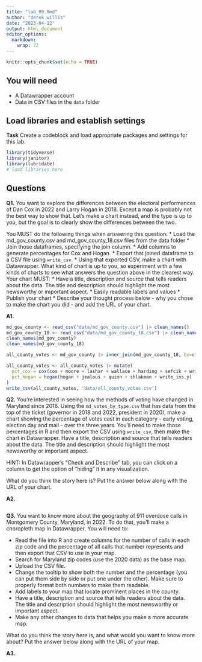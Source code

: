 ```yaml
---
title: "lab_09.Rmd"
author: "derek willis"
date: "2023-04-12"
output: html_document
editor_options: 
  markdown: 
    wrap: 72
---
```


```r
knitr::opts_chunk$set(echo = TRUE)
```

## You will need

-   A Datawrapper account
-   Data in CSV files in the `data` folder

## Load libraries and establish settings

**Task** Create a codeblock and load appropriate packages and settings
for this lab.

```r
library(tidyverse)
library(janitor)
library(lubridate)
# load libraries here
```

## Questions

**Q1.** You want to explore the differences between the electoral
performances of Dan Cox in 2022 and Larry Hogan in 2018. Except a map is
probably not the best way to show that. Let's make a chart instead, and
the type is up to you, but the goal is to clearly show the differences
between the two.

You MUST do the following things when answering this question: \* Load
the md_gov_county.csv and md_gov_county_18.csv files from the data
folder \* Join those dataframes, specifying the join column. \* Add
columns to generate percentages for Cox and Hogan. \* Export that joined
dataframe to a CSV file using `write_csv`. \* Using that exported CSV,
make a chart with Datawrapper. What kind of chart is up to you, so
experiment with a few kinds of charts to see what answers the question
above in the clearest way. Your chart MUST: \* Have a title, description
and source that tells readers about the data. The title and description
should highlight the most newsworthy or important aspect. \* Easily
readable labels and values \* Publish your chart \* Describe your
thought process below - why you chose to make the chart you did - and
add the URL of your chart.

**A1.**

```r
md_gov_county <- read_csv("data/md_gov_county.csv") |> clean_names()
md_gov_county_18 <- read_csv("data/md_gov_county_18.csv") |> clean_names()
clean_names(md_gov_county) 
clean_names(md_gov_county_18)

all_county_votes <- md_gov_county |> inner_join(md_gov_county_18, by=c('geoid', 'county'))

all_county_votes <- all_county_votes |> mutate(
  pct_cox = cox(cox + moore + lashar + wallace + harding + sefcik + write_ins.x), 
  pct_hogan = hogan(hogan + jealous + quinn + shlakman + write_ins.y)
)
write_csv(all_county_votes, 'data/all_county_votes.csv')
```

**Q2.** You're interested in seeing how the methods of voting have
changed in Maryland since 2018. Using the `md_votes_by_type.csv` that
has data from the top of the ticket (governor in 2018 and 2022,
president in 2020), make a chart showing the percentage of votes cast in
each category - early voting, election day and mail - over the three
years. You'll need to make those percentages in R and then export the
CSV using `write_csv`, then make the chart in Datawrapper. Have a title,
description and source that tells readers about the data. The title and
description should highlight the most newsworthy or important aspect.

HINT: In Datawrapper's "Check and Describe" tab, you can click on a
column to get the option of "hiding" it in any visualization.

What do you think the story here is? Put the answer below along with the
URL of your chart.

**A2.**

```r
```

**Q3.** You want to know more about the geography of 911 overdose calls
in Montgomery County, Maryland, in 2022. To do that, you'll make a
choropleth map in Datawrapper. You will need to:

-   Read the file into R and create columns for the number of calls in
    each zip code and the percentage of all calls that number represents
    and then export that CSV to use in your map.
-   Search for Maryland zip codes (use the 2020 data) as the base map.
-   Upload the CSV file.
-   Change the tooltip to show both the number and the percentage (you
    can put them side by side or put one under the other). Make sure to
    properly format both numbers to make them readable.
-   Add labels to your map that locate prominent places in the county.
-   Have a title, description and source that tells readers about the
    data. The title and description should highlight the most newsworthy
    or important aspect.
-   Make any other changes to data that helps you make a more accurate
    map.

What do you think the story here is, and what would you want to know
more about? Put the answer below along with the URL of your map.

**A3.**

```r
```
